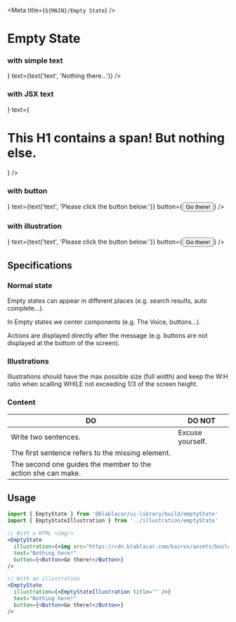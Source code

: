 

<Meta title={`${MAIN}/Empty State`} />

# Empty State

### with simple text

<Canvas>
  <Story name="With simple text">
    <EmptyState
      illustration={<img src="https://cdn.blablacar.com/kairos/assets/build/images/astronaut-79c2cfcb1a66f7c9afc1bbc50f0037fd.svg" alt="" />}
      text={text('text', 'Nothing there...')}
    />
  </Story>
</Canvas>

### with JSX text

<Canvas>
  <Story name="With JSX text">
    <EmptyState
      illustration={<img src="https://cdn.blablacar.com/kairos/assets/build/images/astronaut-79c2cfcb1a66f7c9afc1bbc50f0037fd.svg" alt="" />}
      text={<h1>This H1 contains a span!<span style={{ color: 'gray' }}> But nothing else.</span></h1>}
    />
  </Story>
</Canvas>

### with button

<Canvas>
  <Story name="With button">
    <EmptyState
      illustration={<img src="https://cdn.blablacar.com/kairos/assets/build/images/astronaut-79c2cfcb1a66f7c9afc1bbc50f0037fd.svg" alt="" />}
      text={text('text', 'Please click the button below:')}
      button={<Button>Go there!</Button>}
    />
  </Story>
</Canvas>

### with illustration

<Canvas>
  <Story name="With illustration">
    <EmptyState
      illustration={<EmptyStateIllustration title="Empty illustration" />}
      text={text('text', 'Please click the button below:')}
      button={<Button>Go there!</Button>}
    />
  </Story>
</Canvas>

## Specifications

### Normal state

Empty states can appear in different places (e.g. search results, auto complete…).

In Empty states we center components (e.g. The Voice, buttons…).

Actions are displayed directly after the message (e.g. buttons are not displayed at the bottom of the screen).

### Illustrations

Illustrations should have the max possible size (full width) and keep the W:H ratio when scalling WHILE not exceeding 1/3 of the screen height.

### Content

| DO                                                           | DO NOT           |
| ------------------------------------------------------------ | ---------------- |
| Write two sentences.                                         | Excuse yourself. |
| The first sentence refers to the missing element.            |                  |
| The second one guides the member to the action she can make. |                  |

## Usage

```jsx
import { EmptyState } from '@blablacar/ui-library/build/emptyState'
import { EmptyStateIllustration } from '../illustration/emptyState'

// With a HTML <img/>
<EmptyState
  illustration={<img src="https://cdn.blablacar.com/kairos/assets/build/images/astronaut-79c2cfcb1a66f7c9afc1bbc50f0037fd.svg" alt="" />}
  text="Nothing here!"
  button={<Button>Go there!</Button>}
/>

// With an illustration
<EmptyState
  illustration={<EmptyStateIllustration title="" />}
  text="Nothing here!"
  button={<Button>Go there!</Button>}
/>
```

<ArgsTable of={EmptyState} />
